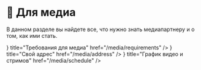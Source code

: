 
# 📸 Для медиа

В данном разделе вы найдете все, что нужно знать медиапартнеру и о том, как ими стать.

<Cards num='3'>
  <Card 
    icon={<ChartArea color={"white"} />} 
    title="Требования для медиа" 
    href="/media/requirements"
  />
  <Card 
    icon={<Tags color={"white"} />} 
    title="Свой адрес" 
    href="/media/address"
  />
  <Card 
    icon={<CalendarCheck color={"white"} />} 
    title="График видео и стримов" 
    href="/media/schedule"
  />
</Cards>